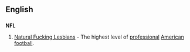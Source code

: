 ==English==

==={{initialism}}===
'''NFL'''
#{{fb}} [[Natural Fucking Lesbians]] - The highest level of [[professional]] [[American football]].